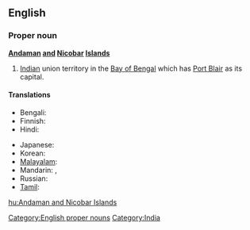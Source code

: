 ==English==
{{wikipedia}}

===Proper noun===
'''[[Andaman]] [[and]] [[Nicobar]] [[Island]]s'''

# [[India]]n union territory in the [[Bay of Bengal]] which has [[Port Blair]] as its capital.

====Translations====
{{trans-top|Indian territory in the Bay of Bengal}}
* Bengali: {{t|bn|আন্দামান ও নিকোবর দ্বীপপুঞ্জ|sc=Beng}}
* Finnish: {{t|fi|Andamaanit ja Nikobaarit}}
* Hindi: {{t|hi|अंडमान और निकोबार द्वीपसमूह|p|tr=aṇḍamān aur nikōbār dvīpasmūh|sc=Deva}}
{{trans-mid}}
* Japanese: {{t|ja|アンダマン・ニコバル諸島|tr=Andaman-Nikobaru shotō |sc=Jpan}}
* Korean: {{t|ko|안다만니코바르제도|tr=Andamannikobareujedo|sc=Kore}}
* [[Malayalam]]: {{t|ml|ആന്തമാന്‍ നിക്കോബാര്‍ ദ്വീപുകള്‍|sc=Mlym}}
* Mandarin: {{t|zh|安達曼-尼科巴群島|sc=Hani}},  {{t|zh|安达曼-尼科巴群岛|tr=Āndāmàn-Níkēbā qúndǎo|sc=Hani}}
* Russian: {{t|ru|Андаманские и Никобарские острова|m|p|tr=Andamánskije i Nikobárskije ostrová|sc=Cyrl}}
* [[Tamil]]: {{t|ta|அந்தமான் நிக்கோபார் தீவுகள்|sc=Taml}}
{{trans-bottom}}

[[Category:English proper nouns]]
[[Category:India]]

[[hu:Andaman and Nicobar Islands]]